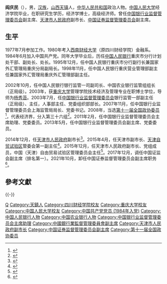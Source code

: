 {{Infobox_officeholder
| name = <BIG>阎庆民</BIG>
| image name = 阎庆民Yan Qingmin.jpg
| width = 250px
| now = 中国证监会副主席、党委委员
| period = 2017年12月至2021年10月
| now2 = [[天津市人民政府|天津市人民政府]]副市长、党组成员
| period2 = 2014年12月至2017年12月
| now3 = 中国银监会副主席、党委委员
| period3 = 2013年5月至2014年12月
| Sex = 男
| different name =
| party = {{中国共产党|22px}}
| Native place = [[山西|山西]][[天镇|天镇]]
| date of birth = {{Birth date and age|1961|5|1}}
| nationality = {{PRC}}
| place of birth = {{PRC}}[[山西|山西]][[天镇|天镇]]
| date of death = 
| place of death = 
| spouse = 
| relatives = 
| educate = [[四川财经学院|四川财经学院]]（[[西南财经大学|西南财经大学]]）
| past = 
| work =
}}

'''阎庆民'''（{{bd|1961年|5月1日||catIdx=Yan阎}}），男，[[汉族|汉族]]，[[山西|山西]][[天镇|天镇]]人，[[中华人民共和国|中华人民共和国]]政治人物。[[中国人民大学|中国人民大学]]经济学院毕业，在职研究生学历，经济学博士，高级经济师。曾任[[中国银行业监督管理委员会|中国银行业监督管理委员会]]副主席、[[天津市人民政府|天津市人民政府]]副市长、[[中国证券监督管理委员会|中国证券监督管理委员会]]副主席。

== 生平 ==
1977年7月参加工作。1980年考入[[西南财经大学|西南财经大学]]（原四川财经学院）金融系。1984年6月加入中国共产党。同年大学毕业后，历任[[中国人民银行|中国人民银行]]重庆市分行计划处干部、副处长、处长。1995年12月，任中国人民银行重庆市分行副行长兼国家外汇管理局重庆分局副局长。1998年11月，任中国人民银行重庆营业管理部副主任兼国家外汇管理局重庆外汇管理部副主任。

2002年10月，任中国人民银行银行监管一司副司长、中国农业银行监管组组长（正局级）。2003年，获[[重庆大学|重庆大学]]管理学院技术经济及管理专业在职博士学位，导师为[[杨秀苔|杨秀苔]]。2003年7月，任[[中国银行业监督管理委员会|中国银行业监督管理委员会]]银行监管一部副主任（正局级）、主任，人事部主任、党委组织部部长。2007年11月，任中国银行业监督管理委员会上海监管局局长、党委书记。2008年，当选[[第十一届全国政协委员|第十一届全国政协委员]]<ref>{{cite news|title=第十一届全国政协委员名单|url=http://www.indaa.com.cn/zt/2009qglh/zxzs/200903/t20090303_127573.html|accessdate=2013-04-09|newspaper=新华社北京1月25日电 中国人民政治协商会议第十一届全国委员会委员名单(共2237人，2008年1月25日政协第十届全国委员会常务委员会第二十次会议通过)|date=2008年1月25日|deadurl=yes|archiveurl=https://web.archive.org/web/20130928014403/http://www.indaa.com.cn/zt/2009qglh/zxzs/200903/t20090303_127573.html|archivedate=2013年9月28日}}</ref>，代表经济界，分入第三十六组<ref>{{cite news|title=全国政协信息-阎庆民|url=http://www.cppcc.gov.cn/CMS/wylibary/showJcwyxtInfoWylibary.action?tabJcwyxt.guid=11W0012830&wytype=wjwy|accessdate=2013-04-11|newspaper=全国政协委员会|archive-date=2015-06-05|archive-url=https://web.archive.org/web/20150605172617/http://www.cppcc.gov.cn/CMS/wylibary/showJcwyxtInfoWylibary.action?tabJcwyxt.guid=11W0012830&wytype=wjwy|dead-url=no}}</ref>。2011年2月，任中国银行业监督管理委员会主席助理、党委委员。2013年5月，任中国银行业监督管理委员会副主席、党委委员。

2014年12月，任[[天津市人民政府|天津市人民政府]]副市长<ref>{{cite news|title=阎庆民任天津市副市长 此前担任中国银监会副主席|url=http://district.ce.cn/newarea/sddy/201412/23/t20141223_4185246.shtml|accessdate=2016-05-11|newspaper=中国经济网|archive-date=2016-06-11|archive-url=https://web.archive.org/web/20160611181036/http://district.ce.cn/newarea/sddy/201412/23/t20141223_4185246.shtml|dead-url=no}}</ref>。2015年4月，任天津市副市长、[[中国（天津）自由贸易试验区|天津自贸试验区]]管委会第一副主任<ref>{{cite web|title=领导信息|url=http://www.china-tjftz.gov.cn/html/cntjzymyq/LDXX24865/List/list_0.htm|publisher=中国（天津）自由贸易试验区网站|accessdate=2015-04-20|archive-date=2015-04-27|archive-url=https://web.archive.org/web/20150427143335/http://www.china-tjftz.gov.cn/html/cntjzymyq/LDXX24865/List/list_0.htm|dead-url=yes}}</ref>。2015年12月，任天津市人民政府副市长、党组成员，中国（天津）自由贸易试验区管理委员会主任<ref>{{cite news|title=阎庆民兼任天津自贸区管委会主任 赵海山兼任第一副主任|url=http://district.ce.cn/newarea/sddy/201601/11/t20160111_8193872.shtml|accessdate=2016-05-11|newspaper=中国经济网|archive-date=2016-05-24|archive-url=https://web.archive.org/web/20160524045138/http://district.ce.cn/newarea/sddy/201601/11/t20160111_8193872.shtml|dead-url=no}}</ref>。2017年12月，调任中国证监会副主席（排名第一）。2021年10月，卸任中国证券监督管理委员会副主席职务<ref>{{cite news|title=国务院任免邓励、华春莹、卢映川、刘国永、王建军、尤政等职务|url=http://district.ce.cn/newarea/sddy/202110/25/t20211025_37027207.shtml|accessdate=2021-10-25|newspaper=中国经济网|archive-date=2021-11-17|archive-url=https://web.archive.org/web/20211117002124/http://district.ce.cn/newarea/sddy/202110/25/t20211025_37027207.shtml|dead-url=no}}</ref>。

== 參考文獻 ==
{{reflist}}

{{-}}
{{start box}}
{{s-ppo|cpc}}
{{s-before|[[段春华|段春华]]}}
{{s-title|[[中国（天津）自由贸易试验区|中国（天津）自由贸易试验区]]管委会主任|2015年12月－2017年12月}}
{{s-after|[[赵海山|赵海山]]}}
{{s-new}}
{{s-title|[[中国（天津）自由贸易试验区|中国（天津）自由贸易试验区]]管委会第一副主任|2015年4月－2015年12月}}
{{s-after|[[赵海山|赵海山]]}}
{{end box}}

{{Authority control}}
{{DEFAULTSORT:Yan阎}}
[[Category:閻姓|Q]]
[[Category:天鎮人|Category:天鎮人]]
[[Category:四川财经学院校友|Category:四川财经学院校友]]
[[Category:重庆大学校友|Category:重庆大学校友]]
[[Category:中国人民大学校友|Category:中国人民大学校友]]
[[Category:中国共产党党员_(1984年入党)|Category:中国共产党党员 (1984年入党)]]
[[Category:中国人民银行人物|Category:中国人民银行人物]]
[[Category:中国农业银行人物|Category:中国农业银行人物]]
[[Category:中国银行业监督管理委员会主席助理|Category:中国银行业监督管理委员会主席助理]]
[[Category:中國銀行業監督管理委員會副主席|Category:中國銀行業監督管理委員會副主席]]
[[Category:天津市人民政府副市长|Category:天津市人民政府副市长]]
[[Category:中国证券监督管理委员会副主席|Category:中国证券监督管理委员会副主席]]
[[Category:第十一届全国政协委员|Category:第十一届全国政协委员]]